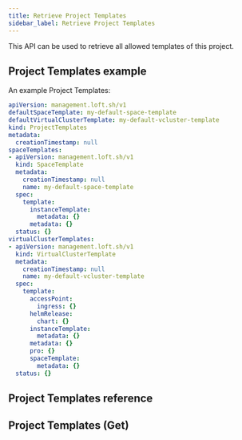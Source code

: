 ```yaml
---
title: Retrieve Project Templates
sidebar_label: Retrieve Project Templates
---
```


This API can be used to retrieve all allowed templates of this project.

## Project Templates example

An example Project Templates:
```yaml
apiVersion: management.loft.sh/v1
defaultSpaceTemplate: my-default-space-template
defaultVirtualClusterTemplate: my-default-vcluster-template
kind: ProjectTemplates
metadata:
  creationTimestamp: null
spaceTemplates:
- apiVersion: management.loft.sh/v1
  kind: SpaceTemplate
  metadata:
    creationTimestamp: null
    name: my-default-space-template
  spec:
    template:
      instanceTemplate:
        metadata: {}
      metadata: {}
  status: {}
virtualClusterTemplates:
- apiVersion: management.loft.sh/v1
  kind: VirtualClusterTemplate
  metadata:
    creationTimestamp: null
    name: my-default-vcluster-template
  spec:
    template:
      accessPoint:
        ingress: {}
      helmRelease:
        chart: {}
      instanceTemplate:
        metadata: {}
      metadata: {}
      pro: {}
      spaceTemplate:
        metadata: {}
  status: {}

```

## Project Templates reference

<Reference />

## Project Templates (Get)

<SubResourceGet />



